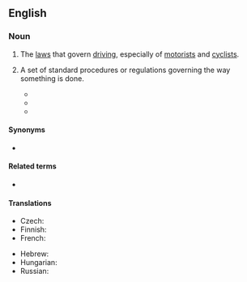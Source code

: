 ==English==
{{wikipedia|Traffic}}

===Noun===
{{en-plural noun}}

# The [[law]]s that govern [[driving]], especially of [[motorist]]s and [[cyclist]]s.
# {{lb|en|metaphoric}} A set of standard procedures or regulations governing the way something is done.
#* {{quote-book|en|year=2005  |title=The Road Ahead: Middle East Policy in the Bush Administration's Second Term |author=Flynt Leverett |page=105 |ISBN=|passage=A regional security framework with a relatively broad mandate could also establish badly needed "'''rules of the road'''" for regional states in a post-Saddam environment, which would be highly valued by the Saudis. }}
#* {{quote-book|en|year=2012 |title=Fast Facts for the Student Nurse|author=Susan Stabler-Haas|page= |ISBN=|passage=That clinical instructor will begin the course by giving you an “orientation day.” Pay attention! You need to know the '''rules of the road''' for each instructor and each clinical facility.}}
#* {{quote-book|en|year=2013|title=The Art of Social Enterprise: Business as if People Mattered |author=Carl Frankel, Allen Bromberger |page=8 |ISBN=|passage=As it's evolved, the for-profit organizational form rewards short-term thinking and a profits-first, social-and-environmental-damage-be-damned attitude. While this is especially true at the global corporate level, the '''rules of the road''' for small businesses aren't much better.}}

==== Synonyms ====
*{{sense|the laws that govern driving}} {{l|en|Highway Code}} {{qualifier|UK}}

====Related terms====
* {{l|en|rule of the road}}

====Translations====
{{trans-top|rules and regulations}}
* Czech: {{t|cs|pravidla silničního provozu|n-p}}
* Finnish: {{t|fi|liikennesäännöt}}
* French: {{t+|fr|code de la route|m}}
{{trans-mid}}
* Hebrew: {{t+|he|חֻקֵּי הַדֶּרֶךְ|m-p|tr=khukey haderekh}}
* Hungarian: {{t+|hu|KRESZ}}
* Russian: {{t|ru|пра́вила доро́жного движе́ния|n-p}}
{{trans-bottom}}